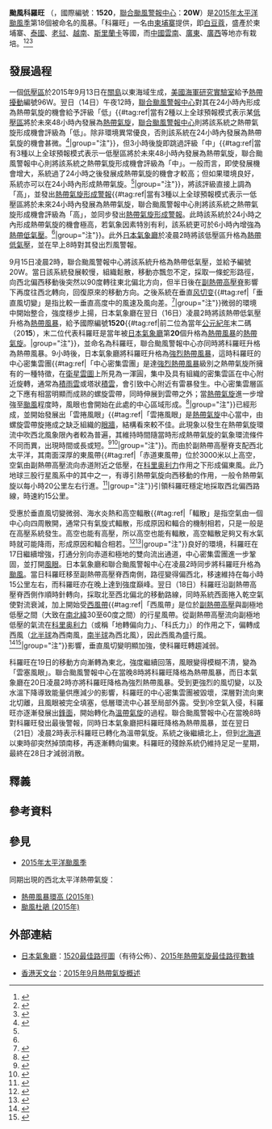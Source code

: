 {{Notability Unreferenced |time=2015-10-19T09:04:17+00:00}} 
{{NoteTA
|G1=TyphoonNew
|G2=TyphoonOld
|G3=Weather
|T=zh:颱風科羅旺 (2015年); zh-cn:台风科羅旺 (2015年); zh-hk:強颱風科羅旺 (2015年); zh-tw:中度颱風科羅旺 (2015年); zh-mo:颱風科羅旺 (2015年)
|1=zh:颱風科羅旺; zh-cn:台风科羅旺; zh-hk:強颱風科羅旺; zh-tw:中度颱風科羅旺; zh-mo:颱風科羅旺
|2=zh:Typhoon Krovanh; zh-cn:Severe Typhoon Krovanh; zh-hk:Severe Typhoon Krovanh; zh-tw:Typhoon Krovanh; zh-mo:Typhoon Krovanh
|skin=typhoon
}}
{{UTC+8}}
{{颱風基礎資訊
|颱風名稱               = 颱風科羅旺
|外文名稱               = Typhoon Krovanh
|外文語言               = 英文
|代表圖像               = Krovanh 2015-09-17 0125Z.jpg
|代表圖像名稱           = 科羅旺在9月17日達到颱風強度，正在打開風眼
|形成日期               = 2015年9月14日
|轉化日期               = 2015年9月21日
|消散日期               = 2015年9月28日
|十分鐘平均風速JMA      = 85|JMA=knot
|十分鐘平均風速CWB      = 43|CWB=m/s
|十分鐘平均風速KMA      = 43|KMA=m/s
|十分鐘平均風速HKO      = 155
|十分鐘平均風速SMG      = 157
|十分鐘平均風速PAGASA   = 
|十分鐘平均風速NCHMF    = 
|十分鐘平均風速TMD      = 85|TMD=knot
|二分鐘平均風速         = 45|NMC=m/s
|一分鐘平均風速         = 105|SSHS=knot<!--JTWC-->
|瞬間最大陣風           = 220<!--JMA-->
|最低氣壓               = 945<!--JMA-->
|氣旋能量指數           = 
|財產損失               = 
|死傷人數               = 
|影響地區               = {{NMI}}
|備註                   = 
|颱風路徑圖             = Krovanh 2015 track.png
|風季年份               = 2015
|風季位置               = 太平洋
}}
{{Portal phs}}
'''颱風科羅旺''' （{{lang-en|'''Typhoon Krovanh'''}}，國際編號：'''1520'''，[[聯合颱風警報中心|聯合颱風警報中心]]：'''20W'''）是[[2015年太平洋颱風季|2015年太平洋颱風季]]第18個被命名的風暴。「科羅旺」一名由[[柬埔寨|柬埔寨]]提供，即[[白豆蔻|白豆蔻]]，盛產於柬埔寨、[[泰國|泰國]]、[[老挝|老挝]]、[[越南|越南]]、[[斯里蘭卡|斯里蘭卡]]等國，而[[中國|中國]][[云南省|雲南]]、[[广东省|廣東]]、[[广西壮族自治区|廣西]]等地亦有栽培。<ref>{{cite web|url=http://frps.eflora.cn/frps/Amomum%20kravanh|title=中國植物志：白豆蔻（Amomum kravanh Pierre ex Gagnep.）|author=中國植物志|accessdate=2015-09-17}}</ref><ref>{{cite web|url=http://cwb.gov.tw/V7/knowledge/encyclopedia/ty007.htm|title=颱風百問——颱風是怎麼命名？|author=交通部中央氣象局|accessdate=2015-07-30|deadurl=yes|archiveurl=https://web.archive.org/web/20171104015435/https://www.cwb.gov.tw/V7/knowledge/encyclopedia/ty007.htm|archivedate=2017-11-04}}</ref><ref>{{cite web|url=http://www.hko.gov.hk/informtc/sound/tc_pronunciation2015_uc.htm#S.korea|title=熱帶氣旋名稱的意義|author=香港天文台|accessdate=2015-07-30}}</ref>

==發展過程==
一個[[低壓區|低壓區]]於2015年9月13日在[[關島|關島]]以東海域生成，[[美國海軍研究實驗室|美國海軍研究實驗室]]給予[[熱帶擾動|熱帶擾動]]編號96W。翌日（14日）午夜12時，[[聯合颱風警報中心|聯合颱風警報中心]]對其在24小時內形成為熱帶氣旋的機會給予評級「低」{{#tag:ref|當有2種以上全球預報模式表示某[[低壓區|低壓區]]將於未來48小時內發展為[[熱帶氣旋|熱帶氣旋]]，[[聯合颱風警報中心|聯合颱風警報中心]]則將該系統之熱帶氣旋形成機會評級為「低」。除非環境異常優良，否則該系統在24小時內發展為熱帶氣旋的機會甚微。<ref name=LMH>{{cite web|url=http://agora.ex.nii.ac.jp/digital-typhoon/feedback/ja/0067.html.ja|title=デジタル台風：JTWC衛星写真のLOWの意味は？|author=Digital Typhoon|date=2011-07-13|accessdate=2015-09-17|archive-date=2015-05-12|archive-url=https://web.archive.org/web/20150512004418/http://agora.ex.nii.ac.jp/digital-typhoon/feedback/ja/0067.html.ja|dead-url=yes}}{{ja}}</ref>|group="注"}}，但3小時後旋即跳過評級「中」{{#tag:ref|當有3種以上全球預報模式表示一低壓區將於未來48小時內發展為熱帶氣旋，聯合颱風警報中心則將該系統之熱帶氣旋形成機會評級為「中」。一般而言，即使發展機會增大，系統過了24小時之後發展成熱帶氣旋的機會才較高；但如果環境良好，系統亦可以在24小時內形成熱帶氣旋。<ref name=LMH/>|group="注"}}，將該評級直接上調為「高」，並發出[[熱帶氣旋形成警報|熱帶氣旋形成警報]]{{#tag:ref|當有3種以上全球預報模式表示一低壓區將於未來24小時內發展為熱帶氣旋，聯合颱風警報中心則將該系統之熱帶氣旋形成機會評級為「高」，並同步發出[[熱帶氣旋形成警報|熱帶氣旋形成警報]]。此時該系統於24小時之內形成熱帶氣旋的機會極高，若氣象因素特別有利，該系統更可於6小時內增強為[[熱帶低氣壓|熱帶低氣壓]]。<ref name=LMH/>|group="注"}}。此外[[日本氣象廳|日本氣象廳]]於凌晨2時將該低壓區升格為[[熱帶低氣壓|熱帶低氣壓]]，並在早上8時對其發出烈風警報。

9月15日凌晨2時，聯合颱風警報中心將該系統升格為熱帶低氣壓，並給予編號20W。當日該系統發展較慢，組織鬆散，移動亦飄忽不定，採取一條蛇形路徑，向西北偏西移動後突然以90度轉往東北偏北方向，但半日後在[[副熱帶高壓脊|副熱帶高壓脊]]影響下再度往西北轉向，回復原來的移動方向。之後系統在垂直[[风切变|风切变]]{{#tag:ref|「垂直風切變」是指比較一垂直高度中的風速及風向差。<ref>{{cite web|url=http://hkcoc.weather.com.hk/cycdict/key=fung.htm#1|title=HKCOC熱帶氣旋字典——風字：風切變|author=香港熱帶氣旋追擊站|accessdate=2015-08-18|archive-date=2015-08-23|archive-url=https://web.archive.org/web/20150823004558/http://hkcoc.weather.com.hk/cycdict/key=fung.htm#1|dead-url=yes}}{{zh-hk}}</ref>|group="注"}}微弱的環境中開始整合，強度穩步上揚，日本氣象廳在翌日（16日）凌晨2時將該熱帶低氣壓升格為[[熱帶風暴|熱帶風暴]]，給予國際編號'''1520'''{{#tag:ref|前二位為當年[[公元|公元紀年]]末二碼（20'''15'''），末二位代表科羅旺是當年被[[氣象廳_(日本)|日本氣象廳]]第'''20'''個升格為[[熱帶風暴|熱帶風暴]]的[[熱帶氣旋|熱帶氣旋]]。|group="注"}}，並命名為科羅旺，聯合颱風警報中心亦同時將科羅旺升格為熱帶風暴。9小時後，日本氣象廳將科羅旺升格為[[強烈熱帶風暴|強烈熱帶風暴]]，這時科羅旺的中心密集雲團{{#tag:ref|「中心密集雲團」是達[[強烈熱帶風暴|強烈熱帶風暴]]級別之熱帶氣旋所擁有的一種特徵，在[[氣象衛星雲圖|衛星雲圖]]上所見為一渾圓，集中及具有組織的密集雲區在中心附近旋轉，通常為[[積雨雲|積雨雲]]或塔狀[[積雲|積雲]]，會引致中心附近有雷暴發生。中心密集雲層區之下應有相當明顯而成熟的螺旋雲帶，同時伸展到雲帶之外；當[[熱帶氣旋|熱帶氣旋]]進一步增強至[[颱風|颱風]]程度時，風眼也會開始在此處的中心區域形成。<ref>{{cite web|url=http://hkcoc.weather.com.hk/cycdict/key=centre.htm#3|title=HKCOC熱帶氣旋字典——中字：中心密集雲層區|author=HKCOC香港熱帶氣旋追擊站|accessdate=2015-04-28|archive-date=2017-01-14|archive-url=https://web.archive.org/web/20170114120211/http://hkcoc.weather.com.hk/cycdict/key=centre.htm#3|dead-url=yes}}{{zh-hk}}</ref>|group="注"}}已經形成，並開始發展出「雲捲風眼」{{#tag:ref|「雲捲風眼」是[[熱帶氣旋|熱帶氣旋]]中心當中，由螺旋雲帶旋捲成之缺乏組織的[[風眼|眼牆]]，結構看來較不佳。此現象以發生在熱帶氣旋環流中吹西北風象限內者較為普遍，其維持時間隨當時形成熱帶氣旋的氣象環流條件不同而異，出現時間或長或短。<ref>{{cite web|url=http://www.metapp.org.tw/index.php?option=com_content&view=article&id=76:2009-01-22-06-48-08&catid=37:typhoon&Itemid=30|title=財團法人氣象應用推廣基金會：颱風的結構|author=財團法人氣象應用推廣基金會|accessdate=2015-04-28|archive-date=2015-05-18|archive-url=https://web.archive.org/web/20150518064400/http://www.metapp.org.tw/index.php?option=com_content&view=article&id=76:2009-01-22-06-48-08&catid=37:typhoon&Itemid=30|dead-url=no}}{{zh-tw}}</ref><ref>{{cite web|url=http://hkcoc.weather.com.hk/cycdict/key=banding.htm|title=HKCOC熱帶氣旋字典——雲字：雲捲風眼|author=香港熱帶氣旋追擊站|accessdate=2015-04-28|archive-date=2015-05-18|archive-url=https://web.archive.org/web/20150518094329/http://hkcoc.weather.com.hk/cycdict/key=banding.htm|dead-url=no}}{{zh-hk}}</ref>|group="注"}}。而由於副熱帶高壓脊支配西北太平洋，其南面深厚的東風帶{{#tag:ref|「赤道東風帶」位於3000米以上高空，空氣由副熱帶高壓流向赤道附近之低壓，在[[科里奥利力|科里奥利力]]作用之下形成偏東風。此乃地球三股行星風系中的其中之一，有導引熱帶氣旋向西移動的作用，一般令熱帶氣旋以每小時20公里左右行進。<ref>{{cite web|url=http://hkcoc.weather.com.hk/cycdict/key=don.htm#1|title=HKCOC熱帶氣旋字典——東字：東風帶|author=香港熱帶氣旋追擊站|accessdate=2015-08-18|date=2015-08-18|archive-date=2015-08-22|archive-url=https://web.archive.org/web/20150822190315/http://hkcoc.weather.com.hk/cycdict/key=don.htm#1|dead-url=no}}{{zh-hk}}</ref>|group="注"}}引領科羅旺穩定地採取西北偏西路線，時速約15公里。

受惠於垂直風切變微弱、海水炎熱和高空輻散{{#tag:ref|「輻散」是指空氣由一個中心向四周散開，通常只有氣旋式輻散，形成原因和輻合的機制相若，只是一般是在高壓系統發生。高空也能有高壓，所以高空也能有輻散，高空輻散足夠又有水氣時就可能降雨，形成原因和輻合相若。<ref name=HKOfu>{{cite web|url=http://www.hko.gov.hk/education/edu01met/wxphe/ele-condiv-c.htm|title=氣象小常識：輻合和輻散|author=香港天文台|accessdate=2015-05-03|archive-date=2015-07-05|archive-url=https://web.archive.org/web/20150705091159/http://www.hko.gov.hk/education/edu01met/wxphe/ele-condiv-c.htm|dead-url=no}}{{zh-hk}}</ref><ref name=fu>{{cite web|url=http://hkcoc.weather.com.hk/cycdict/key=fu.htm|title=HKCOC熱帶氣旋字典——輻字：輻散和輻合|author=香港熱帶氣旋追擊站|accessdate=2015-05-03|archive-date=2015-08-22|archive-url=https://web.archive.org/web/20150822190230/http://hkcoc.weather.com.hk/cycdict/key=fu.htm|dead-url=yes}}{{zh-hk}}</ref>|group="注"}}良好的環境，科羅旺在17日繼續增強，打通分別向赤道和極地的雙向流出通道，中心密集雲團進一步鞏固，並打開[[風眼|風眼]]。日本氣象廳和聯合颱風警報中心在凌晨2時同步將科羅旺升格為[[颱風|颱風]]。當日科羅旺移至副熱帶高壓脊西南側，路徑變得偏西北，移速維持在每小時15公里左右，而科羅旺亦在晚上達到強度巔峰。翌日（18日）科羅旺沿副熱帶高壓脊西側作順時針轉向，採取北至西北偏北的移動路線，同時系統西面捲入乾空氣使對流衰減，加上開始受[[西風帶|西風帶]]{{#tag:ref|「西風帶」是位於[[副熱帶高壓|副熱帶高壓]]與副極地低壓之間（大致在[[纬度|南北緯]]30至60度之間）的行星風帶。從副熱帶高壓流向副極地低壓的氣流在[[科里奥利力|科里奥利力]]（或稱「地轉偏向力」、「科氏力」）的作用之下，偏轉成西風（[[北半球|北半球]]為西南風，[[南半球|南半球]]為西北風），因此西風為盛行風。<ref>{{cite web|url=http://ap6.pccu.edu.tw/Encyclopedia_media/main-s.asp?id=1907|title=自然科學類：西風帶|author=中華百科全書|accessdate=2015-05-03}}{{zh-tw}}</ref><ref>{{cite web|url=http://hkcoc.weather.com.hk/cycdict/key=sai.htm#1|title=HKCOC熱帶氣旋字典——西字：西風帶|author=香港熱帶氣旋追擊站|accessdate=2015-05-03|archive-date=2015-08-22|archive-url=https://web.archive.org/web/20150822000247/http://hkcoc.weather.com.hk/cycdict/key=sai.htm#1|dead-url=no}}{{zh-hk}}</ref>|group="注"}}影響，垂直風切變明顯加強，使科羅旺轉趨減弱。

科羅旺在19日的移動方向漸轉為東北，強度繼續回落，風眼變得模糊不清，變為「雲塞風眼」。聯合颱風警報中心在當晚8時將科羅旺降格為熱帶風暴，而日本氣象廳在20日凌晨2時亦將科羅旺降格為強烈熱帶風暴。受到更強烈的風切變，以及水溫下降導致能量供應減少的影響，科羅旺的中心密集雲團被毀壞，深層對流向東北切離，且風眼被完全填塞，低層環流中心甚至局部外露。受到冷空氣入侵，科羅旺亦逐漸發展出[[鋒_(氣象)|鋒面]]，開始轉化為[[溫帶氣旋|溫帶氣旋]]的過程。聯合颱風警報中心在當晚8時對科羅旺發出最後警報，同時日本氣象廳把科羅旺降格為熱帶風暴，並在翌日（21日）凌晨2時表示科羅旺已轉化為溫帶氣旋。系統之後繼續北上，但到[[北海道|北海道]]以東時卻突然掉頭南移，再逐漸轉向偏東。科羅旺的殘餘系統仍維持足足一星期，最終在28日才減弱消散。

==釋義==
<references group="注"/>
==參考資料==
{{reflist|2}}

== 參見 ==
{{Commons category|Typhoon Krovanh (2015)}}
*[[2015年太平洋颱風季|2015年太平洋颱風季]]

同期出現的西北太平洋熱帶氣旋：
*[[熱帶風暴環高_(2015年)|熱帶風暴環高 (2015年)]]
*[[颱風杜鵑_(2015年)|颱風杜鵑 (2015年)]]

==外部連結==
*{{ja}}[[日本氣象廳|日本氣象廳]]：[http://www.jma.go.jp/jma/jma-eng/jma-center/rsmc-hp-pub-eg/bstve_2015_m.html 1520最佳路徑圖]（有待公佈）、[http://www.jma.go.jp/jma/jma-eng/jma-center/rsmc-hp-pub-eg/Besttracks/bst2015.txt 2015年熱帶氣旋最佳路徑數據]
<!--*{{en}}美國[[聯合颱風警報中心|聯合颱風警報中心]]：20W最佳路徑數據（有待公佈）
*{{zh-cn}}中國[[國家氣象中心|國家氣象中心]]：-{颱風科羅旺}-最佳路徑（有待公佈）
*{{zh-tw}}[[交通部中央氣象局|臺灣中央氣象局]]：颱風資料庫——-{中度颱風科羅旺}-（有待公佈）-->
*{{zh-hk}}[[香港天文台|香港天文台]]：[http://www.hko.gov.hk/informtc/tc2015/tc1509c_uc.htm 2015年9月熱帶氣旋概述]<!--、《2015熱帶氣旋年刊》（有待公佈）-->
{{2015_Pacific_typhoon_season_buttons}}